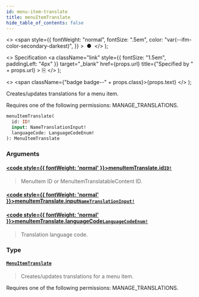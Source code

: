 ```yaml
---
id: menu-item-translate
title: menuItemTranslate
hide_table_of_contents: false
---
```


  <>
    <span
      style={{
        fontWeight: "normal",
        fontSize: ".5em",
        color: "var(--ifm-color-secondary-darkest)",
      }}
    >
      &nbsp;●&nbsp;
    </span>
  </>
);

  <>
    Specification
    <a
      className="link"
      style={{ fontSize: "1.5em", paddingLeft: "4px" }}
      target="\_blank"
      href={props.url}
      title={"Specified by " + props.url}
    >
      ⎘
    </a>
  </>
);

  <>
    <span className={"badge badge--" + props.class}>{props.text}</span>
  </>
);

Creates/updates translations for a menu item.

Requires one of the following permissions: MANAGE_TRANSLATIONS.

```graphql
menuItemTranslate(
  id: ID!
  input: NameTranslationInput!
  languageCode: LanguageCodeEnum!
): MenuItemTranslate
```

### Arguments

#### [<code style={{ fontWeight: 'normal' }}>menuItemTranslate.<b>id</b></code>](#)<Bullet />[`ID!`](../../../storefront/miscellaneous/scalars/id) <Badge class="secondary" text="non-null"/> <Badge class="secondary" text="scalar"/>

> MenuItem ID or MenuItemTranslatableContent ID.

#### [<code style={{ fontWeight: 'normal' }}>menuItemTranslate.<b>input</b></code>](#)<Bullet />[`NameTranslationInput!`](../../../storefront/miscellaneous/inputs/name-translation-input) <Badge class="secondary" text="non-null"/> <Badge class="secondary" text="input"/>

>

#### [<code style={{ fontWeight: 'normal' }}>menuItemTranslate.<b>languageCode</b></code>](#)<Bullet />[`LanguageCodeEnum!`](../../../storefront/miscellaneous/enums/language-code-enum) <Badge class="secondary" text="non-null"/> <Badge class="secondary" text="enum"/>

> Translation language code.

### Type

#### [`MenuItemTranslate`](../../../storefront/miscellaneous/objects/menu-item-translate) <Badge class="secondary" text="object"/>

> Creates/updates translations for a menu item.

Requires one of the following permissions: MANAGE_TRANSLATIONS.

>
